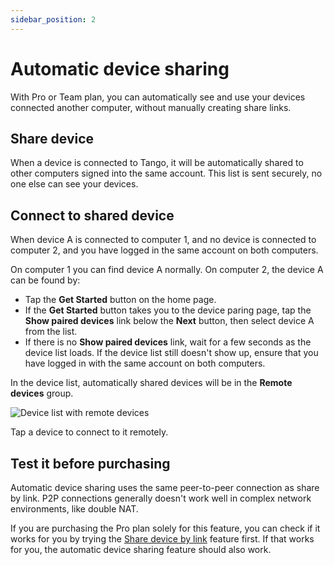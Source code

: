 ```yaml
---
sidebar_position: 2
---
```


# Automatic device sharing


<Pro/>

With Pro or Team plan, you can automatically see and use your devices connected another computer, without manually creating share links.

## Share device

When a device is connected to Tango, it will be automatically shared to other computers signed into the same account. This list is sent securely, no one else can see your devices.

## Connect to shared device

When device A is connected to computer 1, and no device is connected to computer 2, and you have logged in the same account on both computers.

On computer 1 you can find device A normally. On computer 2, the device A can be found by:

* Tap the **Get Started** button on the home page.
* If the **Get Started** button takes you to the device paring page, tap the **Show paired devices** link below the **Next** button, then select device A from the list.
* If there is no **Show paired devices** link, wait for a few seconds as the device list loads. If the device list still doesn't show up, ensure that you have logged in with the same account on both computers.

In the device list, automatically shared devices will be in the **Remote devices** group.

![Device list with remote devices](remote.png)

Tap a device to connect to it remotely.

## Test it before purchasing

Automatic device sharing uses the same peer-to-peer connection as share by link. P2P connections generally doesn't work well in complex network environments, like double NAT.

If you are purchasing the Pro plan solely for this feature, you can check if it works for you by trying the [Share device by link](./share-link.mdx) feature first. If that works for you, the automatic device sharing feature should also work.
